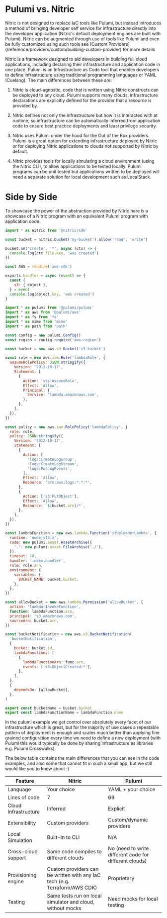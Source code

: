 
# Pulumi vs. Nitric

<Note>
  Nitric is not designed to replace IaC tools like Pulumi, but instead
  introduces a method of bringing developer self service for infrastructure
  directly into the developer application (Nitric's default deployment engines
  are built with Pulumi). Nitric can be augmented through use of tools like
  Pulumi and even be fully customized using such tools see [Custom
  Providers](/reference/providers/custom/building-custom-provider) for more
  details
</Note>

Nitric is a framework designed to aid developers in building full cloud applications, including declaring their infrastructure and application code in one place. Pulumi is an Infrastructure as Code tool that enables developers to define infrastructure using traditional programming languages or YAML (Cuelang). The main differences between these are:

1. Nitric is cloud-agnostic, code that is written using Nitric constructs can be deployed to any cloud. Pulumi supports many clouds, infrastructure declarations are explicitly defined for the provider that a resource is provided by.

1. Nitric defines not only the infrastructure but how it is interacted with at runtime, so infrastructure can be automatically inferred from application code to ensure best practice deployments and least privilege security.

1. Nitric uses Pulumi under the hood for the Out of the Box providers. Pulumi is a great option for extending infrastructure deployed by Nitric or for deploying Nitric applications to clouds not supported by Nitric by default.

1. Nitric provides tools for locally simulating a cloud environment (using the Nitric CLI), to allow applications to be tested locally. Pulumi programs can be unit tested but applications written to be deployed will need a separate solution for local development such as LocalStack.

# Side by Side

To showcase the power of the abstraction provided by Nitric here is a showcase of a Nitric program with an equivalent Pulumi program with application code.

<CodeGroup compare>

```javascript {{title: 'Nitric', label: 'handle.ts' }}
import * as nitric from '@nitric/sdk'

const bucket = nitric.bucket('my-bucket').allow('read', 'write')

bucket.on('create', '*', async (ctx) => {
  console.log(ctx.file.key, 'was created')
})
```

```javascript {{title: 'Pulumi', label: 'src/index.js'}}
const AWS = require('aws-sdk')

exports.handler = async (event) => {
  const {
    s3: { object },
  } = event
  console.log(object.key, 'was created')
}
```

```javascript {{title: 'Pulumi', label: 'lib/handle-stack.ts'}}
import * as pulumi from '@pulumi/pulumi'
import * as aws from '@pulumi/aws'
import * as fs from 'fs'
import * as mime from 'mime'
import * as path from 'path'

const config = new pulumi.Config()
const region = config.require('aws:region')

const bucket = new aws.s3.Bucket('s3-bucket')

const role = new aws.iam.Role('lambdaRole', {
  assumeRolePolicy: JSON.stringify({
    Version: '2012-10-17',
    Statement: [
      {
        Action: 'sts:AssumeRole',
        Effect: 'Allow',
        Principal: {
          Service: 'lambda.amazonaws.com',
        },
      },
    ],
  }),
})

const policy = new aws.iam.RolePolicy('lambdaPolicy', {
  role: role,
  policy: JSON.stringify({
    Version: '2012-10-17',
    Statement: [
      {
        Action: [
          'logs:CreateLogGroup',
          'logs:CreateLogStream',
          'logs:PutLogEvents',
        ],
        Effect: 'Allow',
        Resource: 'arn:aws:logs:*:*:*',
      },
      {
        Action: ['s3:PutObject'],
        Effect: 'Allow',
        Resource: `${bucket.arn}/*`,
      },
    ],
  }),
})

const lambdaFunction = new aws.lambda.Function('s3UploaderLambda', {
  runtime: 'nodejs14.x',
  code: new pulumi.asset.AssetArchive({
    '.': new pulumi.asset.FileArchive('./'),
  }),
  timeout: 10,
  handler: 'index.handler',
  role: role.arn,
  environment: {
    variables: {
      BUCKET_NAME: bucket.bucket,
    },
  },
})

const allowBucket = new aws.lambda.Permission('allowBucket', {
  action: 'lambda:InvokeFunction',
  function: lambdaFunction.arn,
  principal: 's3.amazonaws.com',
  sourceArn: bucket.arn,
})

const bucketNotification = new aws.s3.BucketNotification(
  'bucketNotification',
  {
    bucket: bucket.id,
    lambdaFunctions: [
      {
        lambdaFunctionArn: func.arn,
        events: ['s3:ObjectCreated:*'],
      },
    ],
  },
  {
    dependsOn: [allowBucket],
  },
)

export const bucketName = bucket.bucket
export const lambdaFunctionName = lambdaFunction.name
```

</CodeGroup>

<Note>
  In the pulumi example we get control over absolutely every facet of our
  infrastructure which is great, but for the majority of use cases a repeatable
  pattern of deployment is enough and scales much better than applying fine
  grained configuration every time we need to define a new deployment (with
  Pulumi this would typically be done by sharing infrastructure as libraries
  e.g. Pulumi Crosswalks).
</Note>

The below table contains the main differences that you can see in the code examples, and also some that cannot fit in such a small app, but we still would like you to know about :)

| Feature              | Nitric                                                                     | Pulumi                                                 |
| -------------------- | -------------------------------------------------------------------------- | ------------------------------------------------------ |
| Language             | Your choice                                                                | YAML + your choice                                     |
| Lines of code        | 7                                                                          | 69                                                     |
| Cloud Infrastructure | Inferred                                                                   | Explicit                                               |
| Extensibility        | Custom providers                                                           | Custom/dynamic providers                               |
| Local Simulation     | Built-in to CLI                                                            | N/A                                                    |
| Cross-cloud support  | Same code compiles to different clouds                                     | No (need to write different code for different clouds) |
| Provisioning engine  | Custom providers can be written with any IaC tech (e.g. Terraform/AWS CDK) | Proprietary                                            |
| Testing              | Same tests run on local simulator and cloud, without mocks                 | Need mocks for local testing                           |
